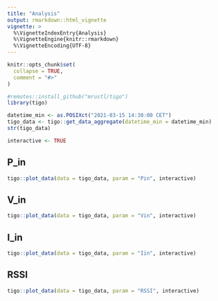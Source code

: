 ```yaml
---
title: "Analysis"
output: rmarkdown::html_vignette
vignette: >
  %\VignetteIndexEntry{Analysis}
  %\VignetteEngine{knitr::rmarkdown}
  %\VignetteEncoding{UTF-8}
---
```


```r
knitr::opts_chunk$set(
  collapse = TRUE,
  comment = "#>"
)
```

```r
#remotes::install_github("mrustl/tigo")
library(tigo)

datetime_min <- as.POSIXct("2021-03-15 14:30:00 CET")
tigo_data <- tigo::get_data_aggregate(datetime_min = datetime_min) 
str(tigo_data)

interactive <- TRUE
```


## P_in 

```r
tigo::plot_data(data = tigo_data, param = "Pin", interactive)
```

## V_in 

```r
tigo::plot_data(data = tigo_data, param = "Vin", interactive)
```

## I_in 

```r
tigo::plot_data(data = tigo_data, param = "Iin", interactive)
```

## RSSI 

```r
tigo::plot_data(data = tigo_data, param = "RSSI", interactive)
```

